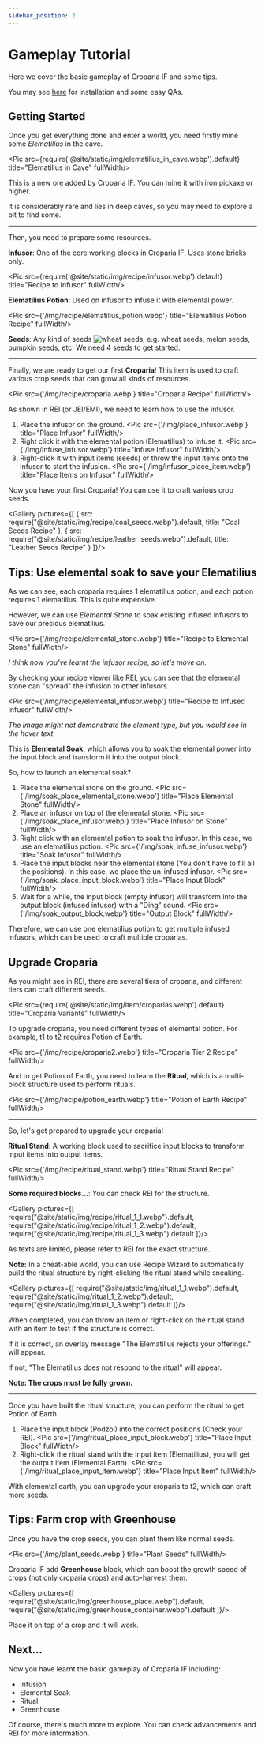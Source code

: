 ```yaml
---
sidebar_position: 2
---
```



# Gameplay Tutorial

Here we cover the basic gameplay of Croparia IF and some tips.

You may see [here](begin.md) for installation and some easy QAs.

## Getting Started

Once you get everything done and enter a world, you need firstly mine some _Elematilius_ in the cave.

<Pic src={require('@site/static/img/elematilius_in_cave.webp').default} title="Elematilius in Cave" fullWidth/>

This is a new ore added by Croparia IF. You can mine it with iron pickaxe or higher.

It is considerably rare and lies in deep caves, so you may need to explore a bit to find some.

---

Then, you need to prepare some resources.

**Infusor**: One of the core working blocks in Croparia IF. Uses stone bricks only.

<Pic src={require('@site/static/img/recipe/infusor.webp').default} title="Recipe to Infusor" fullWidth/>

**Elematilius Potion**: Used on infusor to infuse it with elemental power.

<Pic src={'/img/recipe/elematilius_potion.webp'} title="Elematilius Potion Recipe" fullWidth/>

**Seeds**: Any kind of seeds ![wheat seeds](/img/item/wheat_seeds.webp), e.g. wheat seeds, melon seeds, pumpkin seeds, etc. We
need 4 seeds to get started.

---

Finally, we are ready to get our first **Croparia**! This item is used to craft various crop seeds that can grow all
kinds of resources.

<Pic src={'/img/recipe/croparia.webp'} title="Croparia Recipe" fullWidth/>

As shown in REI (or JEI/EMI), we need to learn how to use the infusor.

1. Place the infusor on the ground.
<Pic src={'/img/place_infusor.webp'} title="Place Infusor" fullWidth/>
2. Right click it with the elemental potion (Elematilius) to infuse it.
<Pic src={'/img/infuse_infusor.webp'} title="Infuse Infusor" fullWidth/>
3. Right-click it with input items (seeds) or throw the input items onto the infusor to start the infusion.
<Pic src={'/img/infusor_place_item.webp'} title="Place Items on Infusor" fullWidth/>

Now you have your first Croparia! You can use it to craft various crop seeds.

<Gallery pictures={[
    {
        src: require("@site/static/img/recipe/coal_seeds.webp").default,
        title: "Coal Seeds Recipe"
    },
    {
        src: require("@site/static/img/recipe/leather_seeds.webp").default,
        title: "Leather Seeds Recipe"
    }
]}/>

## Tips: Use elemental soak to save your **Elematilius**

As we can see, each croparia requires 1 elematilius potion, and each potion requires 1 elematilius. This is quite expensive.

However, we can use *Elemental Stone* to soak existing infused infusors to save our precious elematilius.

<Pic src={'/img/recipe/elemental_stone.webp'} title="Recipe to Elemental Stone" fullWidth/>

_I think now you've learnt the infusor recipe, so let's move on._

By checking your recipe viewer like REI, you can see that the elemental stone can "spread" the infusion to other infusors.

<Pic src={'/img/recipe/elemental_infusor.webp'} title="Recipe to Infused Infusor" fullWidth/>

_The image might not demonstrate the element type, but you would see in the hover text_

This is **Elemental Soak**, which allows you to soak the elemental power into the input block and transform it into the
output block.

So, how to launch an elemental soak?

1. Place the elemental stone on the ground.
<Pic src={'/img/soak_place_elemental_stone.webp'} title="Place Elemental Stone" fullWidth/>
2. Place an infusor on top of the elemental stone.
<Pic src={'/img/soak_place_infusor.webp'} title="Place Infusor on Stone" fullWidth/>
3. Right click with an elemental potion to soak the infusor. In this case, we use an elematilius potion.
<Pic src={'/img/soak_infuse_infusor.webp'} title="Soak Infusor" fullWidth/>
4. Place the input blocks near the elemental stone (You don't have to fill all the positions). In this case, we place
the un-infused infusor.
<Pic src={'/img/soak_place_input_block.webp'} title="Place Input Block" fullWidth/>
5. Wait for a while, the input block (empty infusor) will transform into the output block (infused infusor) with a
"Ding" sound.
<Pic src={'/img/soak_output_block.webp'} title="Output Block" fullWidth/>

Therefore, we can use one elematilius potion to get multiple infused infusors, which can be used to craft multiple
croparias.

## Upgrade Croparia

As you might see in REI, there are several tiers of croparia, and different tiers can craft different seeds.

<Pic src={require('@site/static/img/item/croparias.webp').default} title="Croparia Variants" fullWidth/>

To upgrade croparia, you need different types of elemental potion. For example, t1 to t2 requires Potion of Earth.

<Pic src={'/img/recipe/croparia2.webp'} title="Croparia Tier 2 Recipe" fullWidth/>

And to get Potion of Earth, you need to learn the **Ritual**, which is a multi-block structure used to perform rituals.

<Pic src={'/img/recipe/potion_earth.webp'} title="Potion of Earth Recipe" fullWidth/>

---

So, let's get prepared to upgrade your croparia!

**Ritual Stand**: A working block used to sacrifice input blocks to transform input items into output items.

<Pic src={'/img/recipe/ritual_stand.webp'} title="Ritual Stand Recipe" fullWidth/>

**Some required blocks...**: You can check REI for the structure.

<Gallery pictures={[
    require("@site/static/img/recipe/ritual_1_1.webp").default,
    require("@site/static/img/recipe/ritual_1_2.webp").default,
    require("@site/static/img/recipe/ritual_1_3.webp").default
]}/>

As texts are limited, please refer to REI for the exact structure.

**Note:** In a cheat-able world, you can use Recipe Wizard to automatically build the ritual structure by right-clicking
the ritual stand while sneaking.

<Gallery pictures={[
    require("@site/static/img/ritual_1_1.webp").default,
    require("@site/static/img/ritual_1_2.webp").default,
    require("@site/static/img/ritual_1_3.webp").default
]}/>

When completed, you can throw an item or right-click on the ritual stand with an item to test if the structure is correct.

If it is correct, an overlay message "The Elematilius rejects your offerings." will appear.

If not, "The Elematilius does not respond to the ritual" will appear.

**Note: The crops must be fully grown.**

---

Once you have built the ritual structure, you can perform the ritual to get Potion of Earth.

1. Place the input block (Podzol) into the correct positions (Check your REI).
<Pic src={'/img/ritual_place_input_block.webp'} title="Place Input Block" fullWidth/>
2. Right-click the ritual stand with the input item (Elematilius), you will get the output item (Elemental Earth).
<Pic src={'/img/ritual_place_input_item.webp'} title="Place Input Item" fullWidth/>

With elemental earth, you can upgrade your croparia to t2, which can craft more seeds.

## Tips: Farm crop with Greenhouse

Once you have the crop seeds, you can plant them like normal seeds.

<Pic src={'/img/plant_seeds.webp'} title="Plant Seeds" fullWidth/>

Croparia IF add **Greenhouse** block, which can boost the growth speed of crops (not only croparia crops) and
auto-harvest them.

<Gallery pictures={[
    require("@site/static/img/greenhouse_place.webp").default,
    require("@site/static/img/greenhouse_container.webp").default
]}/>

Place it on top of a crop and it will work.

## Next...

Now you have learnt the basic gameplay of Croparia IF including:

- Infusion
- Elemental Soak
- Ritual
- Greenhouse

Of course, there's much more to explore. You can check advancements and REI for more information.
